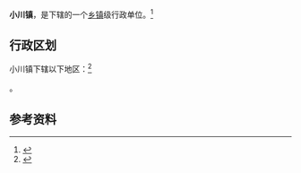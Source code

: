 {{中国乡级行政区|62/12/21/103/000}}

'''小川镇'''，是{{PRC admin/fullname|62/12/21/103/000|3}}下辖的一个[[乡镇|乡镇]]级行政单位。<ref>{{PRC admin/ref sgc|{{PRC admin/parent|62/12/21/103/000}}}}</ref>

== 行政区划 ==

小川镇下辖以下地区：<ref>{{PRC admin/ref sgc|62/12/21/103/000}}</ref>

{{PRC admin/children|62/12/21/103/000}}。

== 参考资料 ==

{{reflist}}

{{行政区划小作品}}
{{PRC admin/navcat|62/12/21/103/000}}